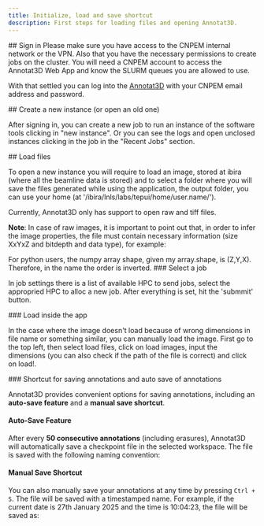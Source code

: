 ```yaml
---
title: Initialize, load and save shortcut
description: First steps for loading files and opening Annotat3D.
---
```



<Steps>

  <Step>
  ## Sign in
  Please make sure you have access to the CNPEM internal network or the VPN. 
  Also that you have the necessary permissions to create jobs on the cluster. 
  You will need a CNPEM account to access the Annotat3D Web App and know the 
  SLURM queues you are allowed to use.

  With that settled you can log into the [Annotat3D](https://annotat3d.lnls.br)
  with your CNPEM email address and password.

  <ImageZoom alt="Home page" src={InitialPage} className="!my-0 rounded-sm" />

  </Step>

  <Step>
  ## Create a new instance (or open an old one)

  After signing in, you can create a new job to run an instance of the software tools clicking in "new instance".
  Or you can see the logs and open unclosed instances clicking in the job in the "Recent Jobs" section.

  <ImageZoom alt="Home page" src={OpenPage} className="!my-0 rounded-sm" />

  </Step>

  <Step>
  ## Load files

  <ImageZoom alt="Home page" src={LoadFiles} className="!my-0 rounded-sm" />

  To open a new instance you will require to load an image, stored at ibira (where all the  beamline data is stored) and to select a folder where you will save the
  files generated while using the application, the output folder, you can use your home (at '/ibira/lnls/labs/tepui/home/user.name/').
  
  Currently, Annotat3D only has support to open raw and tiff files.

  **Note**: In case of raw images, it is important to point out that, in order to
  infer the image properties, the file must contain necessary information (size
  XxYxZ and bitdepth and data type), for example:

  <Files>
    <File name="this_is_my_float_file_200x200x100_32bits.raw" />
    <File name="this_is_my_int_file_200x200x100_int32.raw" />
    <File name="this_is_my_uint_file_200x200x100_16b.raw" />
    <File name="this_is_my_uint_file_200x200x100_uint32.raw" />
  </Files>

  <FilenameTester />


  <Callout>
    For python users, the numpy array shape, given my array.shape, is (Z,Y,X). Therefore, in the name the order is inverted.
  </Callout>

  </Step>

  <Step>
  ### Select a job

  In job settings there is a list of available HPC to send jobs, select the appropried HPC to alloc a new job.
  After everything is set, hit the 'submmit' button.

  </Step>

  <Step>
  ### Load inside the app

  In the case where the image doesn't load because of wrong dimensions in file name or something similar, you can manually load the image. First go to the top left,
  then select load files, click on load images, input the dimensions (you can also check if the path of the file is correct) and click on load!.

  <ImageZoom alt="Home page" src={ReloadImage} className="!my-0 rounded-sm" />

  </Step>

  <Step>
  ### Shortcut for saving annotations and auto save of annotations

  Annotat3D provides convenient options for saving annotations, including an **auto-save feature** and a **manual save shortcut**.

  #### Auto-Save Feature

  After every **50 consecutive annotations** (including erasures), Annotat3D will automatically save a checkpoint file
  in the selected workspace. The file is saved with the following naming convention:

  <Files>
    <File name="Annotation_Checkpoint_name_of_loaded_image.pkl" />
  </Files>

  #### Manual Save Shortcut

  You can also manually save your annotations at any time by pressing `Ctrl + S`. The file will be saved with a timestamped name. 
  For example, if the current date is 27th January 2025 and the time is 10:04:23, the file will be saved as:

  <Files>
    <File name="Annot_name_of_loaded_image_10h04m23s_27_jan_2025.pkl" />
  </Files>

  </Step>
  


</Steps>